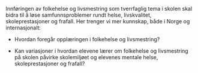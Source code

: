 Innføringen av folkehelse og livsmestring som tverrfaglig tema i skolen skal bidra til å løse samfunnsproblemer rundt helse, livskvalitet, skoleprestasjoner og frafall. Her trenger vi mer kunnskap, både i Norge og internasjonalt:

-   Hvordan foregår opplæringen i folkehelse og livsmestring?

-   Kan variasjoner i hvordan elevene lærer om folkehelse og livsmestring på skolen påvirke skolemiljøet og elevenes mentale helse, skoleprestasjoner og frafall?

